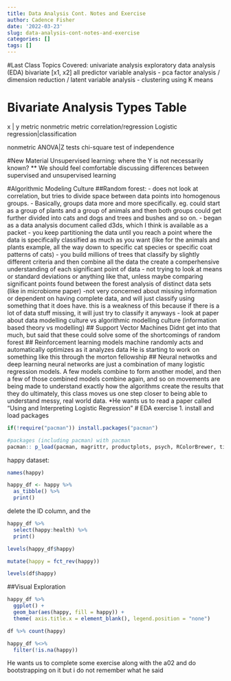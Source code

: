 ```yaml
---
title: Data Analysis Cont. Notes and Exercise
author: Cadence Fisher
date: '2022-03-23'
slug: data-analysis-cont-notes-and-exercise
categories: []
tags: []
---
```


#Last Class Topics Covered:
univariate analysis
exploratory data analysis (EDA)
bivariate [x1, x2] all predictor variable analysis
- pca factor analysis / dimension reduction / latent variable analysis
- clustering using K means

# Bivariate Analysis Types Table
x | y       metric              nonmetric
metric    correlation/regression Logistic regression|classification

nonmetric   ANOVA|Z tests       chi-square test of independence

#New Material
Unsupervised learning: where the Y is not necessarily known?
** We should feel comfortable discussing differences between supervised and unsupervised learning

#Algorithmic Modeling Culture
##Random forest: 
- does not look at correlation, but tries to divide space between data points into homogenous groups. 
- Basically, groups data more and more specifically. eg. could start as a group of plants and a group of animals and then both groups could get further divided into cats and dogs and trees and bushes and so on. 
- began as a data analysis document called d3ds, which I think is available as a packet
- you keep partitioning the data until you reach a point where the data is specifically classified as much as you want (like for the animals and plants example, all the way down to specific cat species or specific coat patterns of cats)
- you build millions of trees that classify by slightly different criteria and then combine all the data the create a comperhensive understanding of each significant point of data
- not trying to look at means or standard deviations or anything like that, unless maybe comparing significant points found between the forest analysis of distinct data sets (like in microbiome paper)
-not very concerned about missing information or dependent on having complete data, and will just classify using something that it does have. this is a weakness of this because if there is a lot of data stuff missing, it will just try to classify it anyways
- look at paper about data modelling culture vs algorithmic modelling culture (information based theory vs modelling)
## Support Vector Machines
Didnt get into that much, but said that these could solve some of the shortcomings of random forest
## Reinforcement learning models
machine randomly acts and automatically optimizes as it analyzes data
He is starting to work on something like this through the morton fellowship
## Neural netwotks and deep learning
neural networks are just a combination of many logistic regression models. A few models combine to form another model, and then a few of those combined models combine again, and so on
movements are being made to understand exactly how the algorithms create the results that they do
ultimately, this class moves us one step closer to being able to understand messy, real world data. 
*He wants us to read a paper called "Using and Interpreting Logistic Regression"
# EDA exercise
1. install and load packages
```r
if(!require("pacman")) install.packages("pacman")

#packages (including pacman) with pacman
pacman:: p_load(pacman, magrittr, productplots, psych, RColorBrewer, tidyverse)
```
happy dataset:
```r
names(happy)
```
```r
happy_df <- happy %>%
  as_tibble() %>%
  print()
```
delete the ID column, and the
```r
happy_df %>%
  select(happy:health) %>%
  print()
```
```r
levels(happy_df$happy)
```

```r
mutate(happy = fct_rev(happy))

levels(df$happy)
```

##Visual Exploration
```r
happy_df %>%
  ggplot() +
  geom_bar(aes(happy, fill = happy)) +
  theme( axis.title.x = element_blank(), legend.position = "none")

df %>% count(happy)
```

```r
happy_df %<>%
  filter(!is.na(happy))
```

He wants us to complete some exercise along with the a02 and do bootstrapping on it but i do not remember what he said
